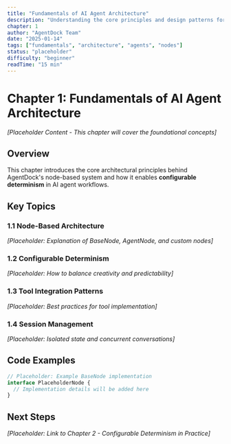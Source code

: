 ```yaml
---
title: "Fundamentals of AI Agent Architecture"
description: "Understanding the core principles and design patterns for building AI agents with AgentDock"
chapter: 1
author: "AgentDock Team"
date: "2025-01-14"
tags: ["fundamentals", "architecture", "agents", "nodes"]
status: "placeholder"
difficulty: "beginner"
readTime: "15 min"
---
```


# Chapter 1: Fundamentals of AI Agent Architecture

*[Placeholder Content - This chapter will cover the foundational concepts]*

## Overview

This chapter introduces the core architectural principles behind AgentDock's node-based system and how it enables **configurable determinism** in AI agent workflows.

## Key Topics

### 1.1 Node-Based Architecture
*[Placeholder: Explanation of BaseNode, AgentNode, and custom nodes]*

### 1.2 Configurable Determinism
*[Placeholder: How to balance creativity and predictability]*

### 1.3 Tool Integration Patterns
*[Placeholder: Best practices for tool implementation]*

### 1.4 Session Management
*[Placeholder: Isolated state and concurrent conversations]*

## Code Examples

```typescript
// Placeholder: Example BaseNode implementation
interface PlaceholderNode {
  // Implementation details will be added here
}
```

## Next Steps

*[Placeholder: Link to Chapter 2 - Configurable Determinism in Practice]* 